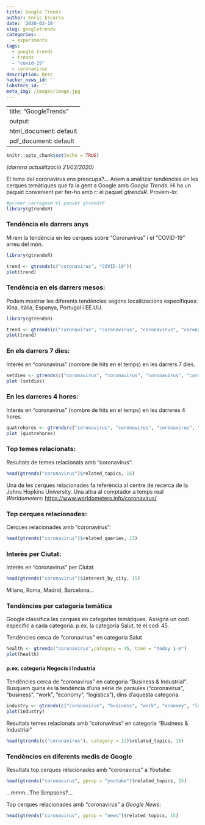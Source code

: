 ```yaml
---
title: Google Trends
author: Enric Escorsa
date: '2020-03-18'
slug: googletrends
categories:
  - experiments
tags: 
  - google trends
  - trends
  - "covid-19"
  - coronavirus
description: Desc
hacker_news_id: ''
lobsters_id: ''
meta_img: /images/image.jpg
---
```


---
title: "GoogleTrends"
output:
  html_document: default
  pdf_document: default
---

```r
knitr::opts_chunk$set(echo = TRUE)
```

_(darrera actualització 21/03/2020)_

El tema del coronavirus ens preocupa?... Anem a analitzar tendències en les cerques temàtiques que fa la gent a  Google amb _Google Trends_. Hi ha un paquet convenient per fer-ho amb r: el paquet _gtrendsR_. Provem-lo:

```r
#primer carreguem el paquet gtrendsR
library(gtrendsR)
```


### Tendència els darrers anys 

Mirem la tendència en les cerques sobre "Coronavirus" i el "COVID-19" arreu del món.

```r
library(gtrendsR)

trend <- gtrends(c("coronavirus", "COVID-19"))
plot(trend)
```


### Tendència en els darrers mesos:

Podem mostrar les diferents tendències segons localitzacions específiques: Xina, Itàlia, Espanya, Portugal i EE.UU.
 
```r

library(gtrendsR)

trend <- gtrends(c("coronavirus", "coronavirus", "coronavirus", "coronavirus", "coronavirus"), time = "today 1-m", geo = c("FR", "IT", "ES", "US", "PT"))
plot(trend)

```
### En els darrers 7 dies:

Interès en "coronavirus" (nombre de hits en el temps) en les darrers 7 dies.

```r

setdies <- gtrends(c("coronavirus", "coronavirus", "coronavirus", "coronavirus", "coronavirus"), time = "now 7-d", geo = c("FR", "IT", "ES", "US", "PT"))
plot (setdies)
```

### En les darreres 4 hores:

Interès en "coronavirus" (nombre de hits en el temps) en les darreres 4 hores.

```r

quatrehores <- gtrends(c("coronavirus", "coronavirus", "coronavirus", "coronavirus", "coronavirus"), time = "now 4-H", geo = c("FR", "IT", "ES", "US", "PT"))
plot (quatrehores)
```


### Top temes relacionats:

Resultats de temes relacionats amb "coronavirus":
```r
head(gtrends("coronavirus")$related_topics, 15)
```

Una de les cerques relacionades fa referència al centre de recerca de la Johns Hopkins University. Una altra al comptador a temps real _Worldometers_: [https://www.worldometers.info/coronavirus/](https://www.worldometers.info/coronavirus/)


### Top cerques relacionades:

Cerques relacionades amb "coronavirus":
```r
head(gtrends("coronavirus")$related_queries, 15)
```


### Interès per Ciutat:

Interès en "coronavirus" per Ciutat
```r
head(gtrends("coronavirus")$interest_by_city, 15)
```

Milano, Roma, Madrid, Barcelona...


### Tendències per categoria temàtica

Google classifica les cerques en categories temàtiques.
Assigna un codi específic a cada categoria.
p.ex. la categoria Salut, té el codi 45.

Tendències cerca de "coronavirus" en categoria Salut

```r
health <- gtrends("coronavirus",category = 45, time = "today 1-m")
plot(health)
```

#### p.ex. categoria Negocis i Industria

Tendències cerca de "coronavirus" en categoria "Business & Industrial". 
Busquem quina és la tendència d'una sèrie de paraules ("coronavirus", "business", "work", "economy", "logistics"), dins d'aquesta categoria.

```r
industry <- gtrends(c("coronavirus", "business", "work", "economy", "logistics"),category = 12, time = "today 1-m" )
plot(industry)
```



Resultats temes relacionats amb "coronavirus" en categoria "Business & Industrial"

```r
head(gtrends(c("coronavirus"), category = 12)$related_topics, 15)
```



### Tendències en diferents medis de Google

Resultats top cerques relacionades amb "coronavirus" a _Youtube_:

```r
head(gtrends("coronavirus", gprop = "youtube")$related_topics, 15) 
```

...mmm...The Simpsons?...

Top cerques relacionades amb "coronavirus" a _Google News_:

```r
head(gtrends("coronavirus", gprop = "news")$related_topics, 15) 
```

